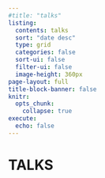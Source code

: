 ```yaml
---
#title: "talks"
listing:
  contents: talks
  sort: "date desc"
  type: grid
  categories: false
  sort-ui: false
  filter-ui: false
  image-height: 360px
page-layout: full
title-block-banner: false
knitr:
  opts_chunk: 
    collapse: true
execute: 
  echo: false
---
```


# [TALKS]{.third-color}